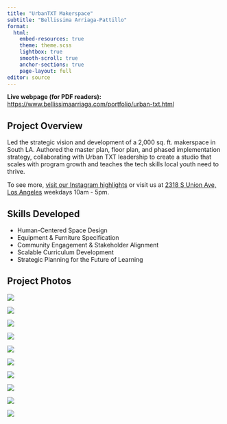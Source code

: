 ```yaml
---
title: "UrbanTXT Makerspace"
subtitle: "Bellissima Arriaga-Pattillo"
format: 
  html:
    embed-resources: true
    theme: theme.scss
    lightbox: true
    smooth-scroll: true
    anchor-sections: true
    page-layout: full
editor: source
---
```


::: callout-note
**Live webpage (for PDF readers):** <a href="https://www.bellissimaarriaga.com/portfolio/urban-txt.html" target="_blank" rel="noopener">https://www.bellissimaarriaga.com/portfolio/urban-txt.html</a>  
:::

## Project Overview

Led the strategic vision and development of a 2,000 sq. ft. makerspace in South LA. Authored the master plan, floor plan, and phased implementation strategy, collaborating with Urban TXT leadership to create a studio that scales with program growth and teaches the tech skills local youth need to thrive.

To see more, <a href="https://www.instagram.com/stories/highlights/17927381819233189/?hl=en">visit our Instagram highlights</a> or visit us at <a href="https://www.google.com/maps/search/?api=1&query=2318+S+Union+Ave,+Los+Angeles">2318 S Union Ave, Los Angeles</a> weekdays 10am - 5pm.

## Skills Developed

-   Human-Centered Space Design
-   Equipment & Furniture Specification
-   Community Engagement & Stakeholder Alignment
-   Scalable Curriculum Development
-   Strategic Planning for the Future of Learning


## Project Photos

::: {.gallery layout-ncol=3}

![](UrbanTXT_img/UrbanTXT_1@300x.png){fig-alt="UrbanTXT Image 1"}

![](UrbanTXT_img/UrbanTXT_2@300x.png){fig-alt="UrbanTXT Image 2"}

![](UrbanTXT_img/UrbanTXT_3@300x.png){fig-alt="UrbanTXT Image 3"}

![](UrbanTXT_img/UrbanTXT_4@300x.png){fig-alt="UrbanTXT Image 4"}

![](UrbanTXT_img/UrbanTXT_5@300x.png){fig-alt="UrbanTXT Image 5"}

![](UrbanTXT_img/UrbanTXT_6@300x.png){fig-alt="UrbanTXT Image 6"}

![](UrbanTXT_img/UrbanTXT_7@300x.png){fig-alt="UrbanTXT Image 7"}

![](UrbanTXT_img/UrbanTXT_8@300x.png){fig-alt="UrbanTXT Image 8"}

![](UrbanTXT_img/UrbanTXT_9@300x.png){fig-alt="UrbanTXT Image 9"}

![](UrbanTXT_img/UrbanTXT_10@300x.png){fig-alt="UrbanTXT Image 10"}

:::


